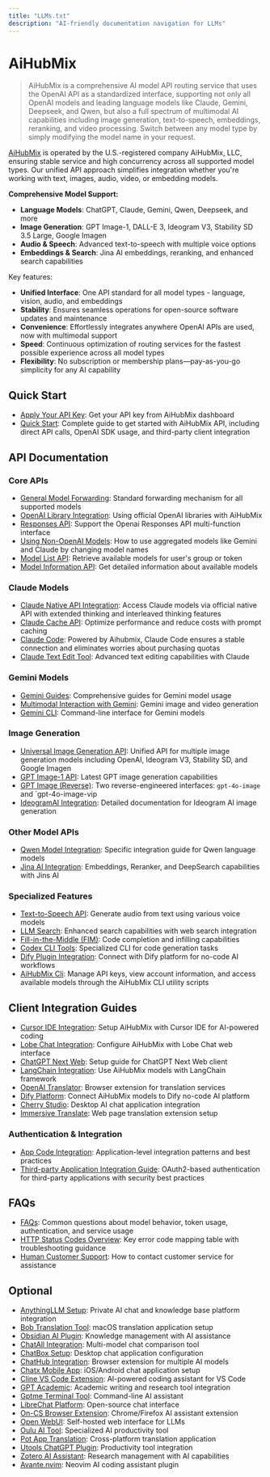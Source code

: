 ```yaml
---
title: "LLMs.txt"
description: "AI-friendly documentation navigation for LLMs"
---
```


# AiHubMix

> AiHubMix is a comprehensive AI model API routing service that uses the OpenAI API as a standardized interface, supporting not only all OpenAI models and leading language models like Claude, Gemini, Deepseek, and Qwen, but also a full spectrum of multimodal AI capabilities including image generation, text-to-speech, embeddings, reranking, and video processing. Switch between any model type by simply modifying the model name in your request.

[AiHubMix](https://aihubmix.com/) is operated by the U.S.-registered company AiHubMix, LLC, ensuring stable service and high concurrency across all supported model types. Our unified API approach simplifies integration whether you're working with text, images, audio, video, or embedding models.

**Comprehensive Model Support:**
- **Language Models**: ChatGPT, Claude, Gemini, Qwen, Deepseek, and more
- **Image Generation**: GPT Image-1, DALL-E 3, Ideogram V3, Stability SD 3.5 Large, Google Imagen
- **Audio & Speech**: Advanced text-to-speech with multiple voice options
- **Embeddings & Search**: Jina AI embeddings, reranking, and enhanced search capabilities

Key features:
- **Unified Interface**: One API standard for all model types - language, vision, audio, and embeddings
- **Stability**: Ensures seamless operations for open-source software updates and maintenance
- **Convenience**: Effortlessly integrates anywhere OpenAI APIs are used, now with multimodal support
- **Speed**: Continuous optimization of routing services for the fastest possible experience across all model types
- **Flexibility**: No subscription or membership plans—pay-as-you-go simplicity for any AI capability

## Quick Start

- [Apply Your API Key](https://aihubmix.com/token): Get your API key from AiHubMix dashboard
- [Quick Start](https://docs.aihubmix.com/en/quick-start): Complete guide to get started with AiHubMix API, including direct API calls, OpenAI SDK usage, and third-party client integration

## API Documentation

### Core APIs

- [General Model Forwarding](https://docs.aihubmix.com/en/api/General-Model-Forwarding): Standard forwarding mechanism for all supported models
- [OpenAI Library Integration](https://docs.aihubmix.com/en/api/OpenAI-library): Using official OpenAI libraries with AiHubMix
- [Responses API](https://docs.aihubmix.com/en/api/Responses-API): Support the Openai Responses API multi-function interface
- [Using Non-OpenAI Models](https://docs.aihubmix.com/en/api/Non-OpenAI-Models): How to use aggregated models like Gemini and Claude by changing model names
- [Model List API](https://docs.aihubmix.com/en/api/Model-List): Retrieve available models for user's group or token
- [Model Information API](https://docs.aihubmix.com/en/api/Model-Information): Get detailed information about available models

### Claude Models

- [Claude Native API Integration](https://docs.aihubmix.com/en/api/Claude-Native): Access Claude models via official native API with extended thinking and interleaved thinking features
- [Claude Cache API](https://docs.aihubmix.com/en/api/Claude-Cache): Optimize performance and reduce costs with prompt caching
- [Claude Code](https://docs.aihubmix.com/en/api/Claude-Code): Powered by Aihubmix, Claude Code ensures a stable connection and eliminates worries about purchasing quotas
- [Claude Text Edit Tool](https://docs.aihubmix.com/en/api/Claude-Text-Edit-Tool): Advanced text editing capabilities with Claude

### Gemini Models

- [Gemini Guides](https://docs.aihubmix.com/en/api/Gemini-Guides): Comprehensive guides for Gemini model usage
- [Multimodal Interaction with Gemini](https://docs.aihubmix.com/en/api/Multimodal-Interaction-with-Gemini): Gemini image and video generation
- [Gemini CLI](https://docs.aihubmix.com/en/api/Gemini-Cli): Command-line interface for Gemini models

### Image Generation

- [Universal Image Generation API](https://docs.aihubmix.com/en/api/Image-Gen): Unified API for multiple image generation models including OpenAI, Ideogram V3, Stability SD, and Google Imagen
- [GPT Image-1 API](https://docs.aihubmix.com/en/api/GPT-Image-1): Latest GPT image generation capabilities
- [GPT Image (Reverse)](https://docs.aihubmix.com/en/api/GPT-4o-image): Two reverse-engineered interfaces: `gpt-4o-image` and `gpt-4o-image-vip
- [IdeogramAI Integration](https://docs.aihubmix.com/en/api/IdeogramAI): Detailed documentation for Ideogram AI image generation

### Other Model APIs

- [Qwen Model Integration](https://docs.aihubmix.com/en/api/Qwen): Specific integration guide for Qwen language models
- [Jina AI Integration](https://docs.aihubmix.com/en/api/Jina-AI): Embeddings, Reranker, and DeepSearch capabilities with Jins AI

### Specialized Features

- [Text-to-Speech API](https://docs.aihubmix.com/en/api/TTS): Generate audio from text using various voice models
- [LLM Search](https://docs.aihubmix.com/en/api/LLM-Search): Enhanced search capabilities with web search integration
- [Fill-in-the-Middle (FIM)](https://docs.aihubmix.com/en/api/FIM): Code completion and infilling capabilities
- [Codex CLI Tools](https://docs.aihubmix.com/en/api/Codex-CLI): Specialized CLI for code generation tasks
- [Dify Plugin Integration](https://docs.aihubmix.com/en/api/Dify-plugin): Connect with Dify platform for no-code AI workflows
- [AiHubMix Cli](https://docs.aihubmix.com/en/api/Cli): Manage API keys, view account information, and access available models through the AiHubMix CLI utility scripts

## Client Integration Guides

- [Cursor IDE Integration](https://docs.aihubmix.com/en/clients/Cursor): Setup AiHubMix with Cursor IDE for AI-powered coding
- [Lobe Chat Integration](https://docs.aihubmix.com/en/clients/Lobe-Chat): Configure AiHubMix with Lobe Chat web interface
- [ChatGPT Next Web](https://docs.aihubmix.com/en/clients/ChatGPT-Next-Web): Setup guide for ChatGPT Next Web client
- [LangChain Integration](https://docs.aihubmix.com/en/clients/LangChain): Use AiHubMix models with LangChain framework
- [OpenAI Translator](https://docs.aihubmix.com/en/clients/OpenAI-Translator): Browser extension for translation services
- [Dify Platform](https://docs.aihubmix.com/en/clients/Dify): Connect AiHubMix models to Dify no-code AI platform
- [Cherry Studio](https://docs.aihubmix.com/en/clients/Cherry-Studio): Desktop AI chat application integration
- [Immersive Translate](https://docs.aihubmix.com/en/clients/Immersive-Translate): Web page translation extension setup

### Authentication & Integration

- [App Code Integration](https://docs.aihubmix.com/en/api/App-code): Application-level integration patterns and best practices
- [Third-party Application Integration Guide](https://docs.aihubmix.com/en/api/Auth): OAuth2-based authentication for third-party applications with security best practices

## FAQs

- [FAQs](https://docs.aihubmix.com/en/FAQs/faq): Common questions about model behavior, token usage, authentication, and service usage
- [HTTP Status Codes Overview](https://docs.aihubmix.com/en/FAQs/HTTP-Codes): Key error code mapping table with troubleshooting guidance
- [Human Customer Support](https://docs.aihubmix.com/en/FAQs/Human-Customer-Support): How to contact customer service for assistance

## Optional

- [AnythingLLM Setup](https://docs.aihubmix.com/en/clients/AnythingLLM): Private AI chat and knowledge base platform integration
- [Bob Translation Tool](https://docs.aihubmix.com/en/clients/Bob): macOS translation application setup
- [Obsidian AI Plugin](https://docs.aihubmix.com/en/clients/Obsidian): Knowledge management with AI assistance
- [ChatAll Integration](https://docs.aihubmix.com/en/clients/ChatAll): Multi-model chat comparison tool
- [ChatBox Setup](https://docs.aihubmix.com/en/clients/ChatBox): Desktop chat application configuration
- [ChatHub Integration](https://docs.aihubmix.com/en/clients/ChatHub): Browser extension for multiple AI models
- [Chatx Mobile App](https://docs.aihubmix.com/en/clients/Chatx): iOS/Android chat application setup
- [Cline VS Code Extension](https://docs.aihubmix.com/en/clients/Cline): AI-powered coding assistant for VS Code
- [GPT Academic](https://docs.aihubmix.com/en/clients/GPT-Academic): Academic writing and research tool integration
- [Gptme Terminal Tool](https://docs.aihubmix.com/en/clients/Gptme): Command-line AI assistant
- [LibreChat Platform](https://docs.aihubmix.com/en/clients/LibreChat): Open-source chat interface
- [On-CS Browser Extension](https://docs.aihubmix.com/en/clients/On-CS): Chrome/Firefox AI assistant extension
- [Open WebUI](https://docs.aihubmix.com/en/clients/Open-WebUI): Self-hosted web interface for LLMs
- [Oulu AI Tool](https://docs.aihubmix.com/en/clients/Oulu): Specialized AI productivity tool
- [Pot App Translation](https://docs.aihubmix.com/en/clients/Pot-App): Cross-platform translation application
- [Utools ChatGPT Plugin](https://docs.aihubmix.com/en/clients/Utools-ChatGPT): Productivity tool integration
- [Zotero AI Assistant](https://docs.aihubmix.com/en/clients/Zotero): Research management with AI capabilities
- [Avante.nvim](https://docs.aihubmix.com/en/clients/Avante.nvim): Neovim AI coding assistant plugin 